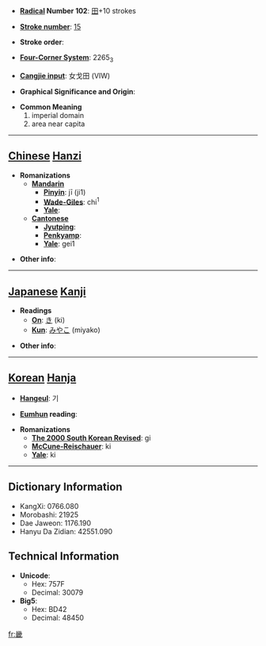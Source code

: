 * '''[[Wiktionary:Chinese radical index| Radical]] Number 102''': [[Wiktionary:Chinese radical index 田|田]]+10 strokes

* '''[[Wiktionary:Chinese total strokes index|Stroke number]]''': [[Wiktionary:Chinese total strokes index 15|15]]

* '''Stroke order''': 

* '''[[Wiktionary:Chinese four corner index|Four-Corner System]]''': 2265<sub>3</sub>

* '''[[Wiktionary:Chinese Cangjie index|Cangjie input]]''': 女戈田 (VIW)

* '''Graphical Significance and Origin''': 

* '''Common Meaning'''
*#imperial domain
*# area near capita


----

== [[Chinese]] [[Hanzi]] ==

* '''Romanizations'''
** '''[[Mandarin]]'''
*** '''[[Pinyin]]''': jī (ji1)
*** '''[[Wade-Giles]]''': chi<sup>1</sup>
*** '''[[Yale]]''': 
** '''[[Cantonese]]'''
*** '''[[Jyutping]]''':
*** '''[[Penkyamp]]''': 
*** '''[[Yale]]''': gei1

* '''Other info''': 

----

== [[Japanese]] [[Kanji]] ==

* '''Readings'''
** '''[[On]]''': [[き]] (ki)
** '''[[Kun]]''': [[みやこ]] (miyako)

* '''Other info''':  

----

== [[Korean]] [[Hanja]] ==

* '''[[Hangeul]]''': 기

* '''[[Eumhun]] reading''': 

* '''Romanizations'''
** '''[[The 2000 South Korean Revised Romanization|The 2000 South Korean Revised]]''': gi
** '''[[McCune-Reischauer]]''': ki
** '''[[Yale]]''': ki

----

== Dictionary Information ==

* KangXi: 0766.080
* Morobashi: 21925
* Dae Jaweon: 1176.190
* Hanyu Da Zidian: 42551.090

== Technical Information ==

* '''Unicode''':
** Hex: 757F
** Decimal: 30079
* '''Big5''':
** Hex: BD42
** Decimal: 48450

[[fr:畿]]